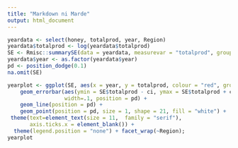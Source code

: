 ```yaml
---
title: "Markdown ni Marde"
output: html_document
---
```


```r
yeardata <- select(honey, totalprod, year, Region)
yeardata$totalprod <- log(yeardata$totalprod)
SE <- Rmisc::summarySE(data = yeardata, measurevar = "totalprod", groupvars = c("year", "Region"))
yeardata$year <- as.factor(yeardata$year)
pd <- position_dodge(0.1)
na.omit(SE)

yearplot <- ggplot(SE, aes(x = year, y = totalprod, colour = "red", group = 1)) + 
    geom_errorbar(aes(ymin = SE$totalprod - ci, ymax = SE$totalprod + ci), 
                  width=.1, position = pd) +
    geom_line(position = pd) +
    geom_point(position = pd, size = 1, shape = 21, fill = "white") +
 theme(text=element_text(size = 11,  family = "serif"),
       axis.ticks.x = element_blank()) +
  theme(legend.position = "none") + facet_wrap(~Region);
yearplot
```
